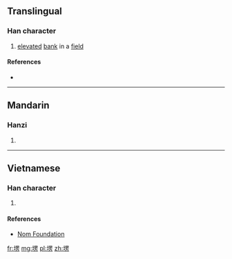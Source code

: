 ==Translingual==

===Han character===
{{Han char|rn=32|rad=土|as=09|sn=12|four=|canj=土田中尸 (GWLS)|ids=⿰[[土]]⿱[[罒]][[方]]}}

# [[elevate]]d [[bank]] in a [[field]]

====References====
* {{Han ref|kx=0234.271|hdz=10464.020|uh=5844|ud=22596}}

----

==Mandarin==

===Hanzi===
{{cmn-hanzi|pin=[[léng]] ([[leng2]])|wg=leng<sup>2</sup>}}

# {{defn|lang=cmn|sort=土09}}

----

==Vietnamese==

===Han character===
{{vi-hantu|[[lăng]]|rs=土09}}

# {{defn|lang=vi|sort=土09}}

====References====
*[http://nomfoundation.org/common/nom_details.php?codepoint=5844 Nom Foundation]

[[fr:塄]]
[[mg:塄]]
[[pl:塄]]
[[zh:塄]]